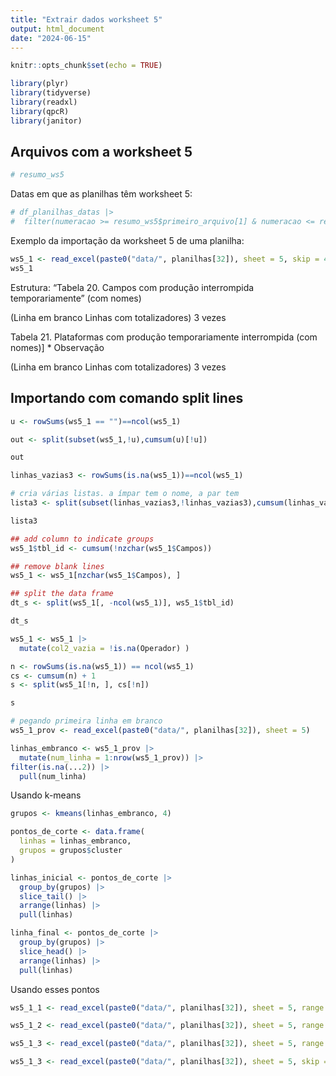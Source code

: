 ```yaml
---
title: "Extrair dados worksheet 5"
output: html_document
date: "2024-06-15"
---
```


```r
knitr::opts_chunk$set(echo = TRUE)
```

```r
library(plyr)
library(tidyverse)
library(readxl)
library(qpcR)
library(janitor)

```

## Arquivos com a worksheet 5

```r
# resumo_ws5
```

Datas em que as planilhas têm worksheet 5:
```r
# df_planilhas_datas |> 
#  filter(numeracao >= resumo_ws5$primeiro_arquivo[1] & numeracao <= resumo_ws5$ultimo_arquivo[1] | #numeracao == resumo_ws5$ultimo_arquivo[3])
```


Exemplo da importação da worksheet 5 de uma planilha:
```r
ws5_1 <- read_excel(paste0("data/", planilhas[32]), sheet = 5, skip = 4)
ws5_1
```

Estrutura:
"Tabela 20. Campos com produção interrompida temporariamente" 
(com nomes)

(Linha em branco
Linhas com totalizadores) 3 vezes

Tabela 21. Plataformas com produção temporariamente interrompida
(com nomes)]
* Observação

(Linha em branco
Linhas com totalizadores) 3 vezes

## Importando com comando split lines

```r
u <- rowSums(ws5_1 == "")==ncol(ws5_1)

out <- split(subset(ws5_1,!u),cumsum(u)[!u])

out
```
```r

linhas_vazias3 <- rowSums(is.na(ws5_1))==ncol(ws5_1)

# cria várias listas. a ímpar tem o nome, a par tem 
lista3 <- split(subset(linhas_vazias3,!linhas_vazias3),cumsum(linhas_vazias3)[!linhas_vazias3])

lista3
```
```r
## add column to indicate groups
ws5_1$tbl_id <- cumsum(!nzchar(ws5_1$Campos))

## remove blank lines
ws5_1 <- ws5_1[nzchar(ws5_1$Campos), ]

## split the data frame
dt_s <- split(ws5_1[, -ncol(ws5_1)], ws5_1$tbl_id)

dt_s
```
```r
ws5_1 <- ws5_1 |> 
  mutate(col2_vazia = !is.na(Operador) )

n <- rowSums(is.na(ws5_1)) == ncol(ws5_1)
cs <- cumsum(n) + 1
s <- split(ws5_1[!n, ], cs[!n])

s
```
```r
# pegando primeira linha em branco
ws5_1_prov <- read_excel(paste0("data/", planilhas[32]), sheet = 5)

linhas_embranco <- ws5_1_prov |> 
  mutate(num_linha = 1:nrow(ws5_1_prov)) |> 
filter(is.na(...2)) |>
  pull(num_linha)
```
Usando k-means

```r
grupos <- kmeans(linhas_embranco, 4)

pontos_de_corte <- data.frame(
  linhas = linhas_embranco,
  grupos = grupos$cluster
)


```


```r
linhas_inicial <- pontos_de_corte |> 
  group_by(grupos) |> 
  slice_tail() |> 
  arrange(linhas) |> 
  pull(linhas)
```


```r
linha_final <- pontos_de_corte |> 
  group_by(grupos) |> 
  slice_head() |> 
  arrange(linhas) |> 
  pull(linhas)

```

Usando esses pontos

```r
ws5_1_1 <- read_excel(paste0("data/", planilhas[32]), sheet = 5, range = cell_rows(linhas_inicial[1]:linha_final[2]) )

ws5_1_2 <- read_excel(paste0("data/", planilhas[32]), sheet = 5, range = cell_rows(linhas_inicial[2]:linha_final[3]) )

ws5_1_3 <- read_excel(paste0("data/", planilhas[32]), sheet = 5, range = cell_rows(linhas_inicial[3]:linha_final[4]) )

ws5_1_3 <- read_excel(paste0("data/", planilhas[32]), sheet = 5, skip = linhas_inicial[4])

```


